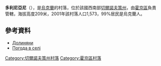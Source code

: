 {{coord|48|24|26|N|26|25|45|E|scale:100000|display=title}}

'''多利尼亞尼'''（{{lang-uk|Долиняни}}），是[[烏克蘭|烏克蘭]]的村落，位於該國西南部[[切爾諾夫策州|切爾諾夫策州]]，由[[霍京區|霍京區]]負責管轄，海拔高度209米，2001年該村落人口1,573，99%居民是烏克蘭人。

==參考資料==
* [http://w1.c1.rada.gov.ua/pls/z7502/A005?rdat1=26.09.2011&rf7571=39430 Долиняни]{{dead link|date=2017年12月 |bot=InternetArchiveBot |fix-attempted=yes }}
* [http://weather.in.ua/ua/chernovickaja/7150 Погода в селі ]{{Wayback|url=http://weather.in.ua/ua/chernovickaja/7150 |date=20160305085449 }}

{{DEFAULTSORT:Долиняни}}
[[Category:切爾諾夫策州村落|Category:切爾諾夫策州村落]]
[[Category:霍京區村落|Category:霍京區村落]]


{{Chernivtsi-geo-stub}}